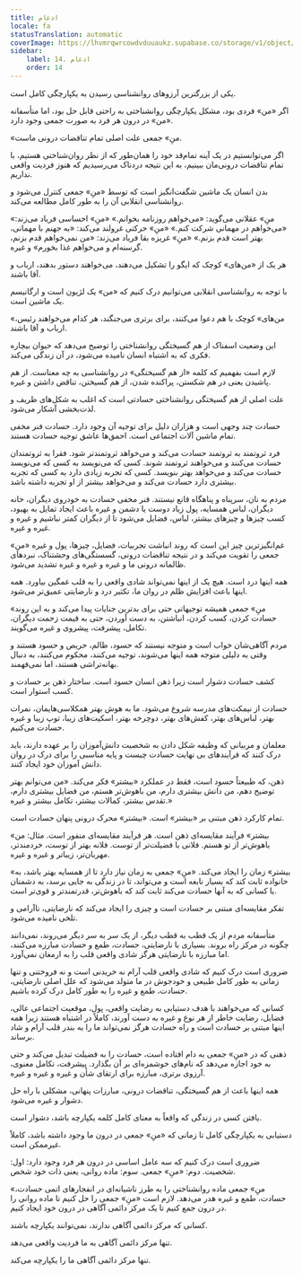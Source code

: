 ```yaml
---
title: ادغام
locale: fa
statusTranslation: automatic
coverImage: https://lhvmrqwrcowdvduuaukz.supabase.co/storage/v1/object/public/strapi-uploads/small_cover-educacion-fundamental.webp-2d51a7828a2b1309555be27f7e2a61a0.webp
sidebar:
    label: 14. ادغام
    order: 14
---
```

یکی از بزرگترین آرزوهای روانشناسی رسیدن به یکپارچگی کامل است.

اگر «من» فردی بود، مشکل یکپارچگی روانشناختی به راحتی قابل حل بود، اما متأسفانه «من» در درون هر فرد به صورت جمعی وجود دارد.

«منِ» جمعی علت اصلی تمام تناقضات درونی ماست.

اگر می‌توانستیم در یک آینه تمام‌قد خود را همان‌طور که از نظر روان‌شناختی هستیم، با تمام تناقضات درونی‌مان ببینیم، به این نتیجه دردناک می‌رسیدیم که هنوز فردیت واقعی نداریم.

بدن انسان یک ماشین شگفت‌انگیز است که توسط «منِ» جمعی کنترل می‌شود و روانشناسی انقلابی آن را به طور کامل مطالعه می‌کند.

«منِ» عقلانی می‌گوید: «می‌خواهم روزنامه بخوانم.» «منِ» احساسی فریاد می‌زند: «می‌خواهم در مهمانی شرکت کنم.» «منِ» حرکتی غرولند می‌کند: «به جهنم با مهمانی، بهتر است قدم بزنم.» «منِ» غریزه بقا فریاد می‌زند: «من نمی‌خواهم قدم بزنم، گرسنه‌ام و می‌خواهم غذا بخورم» و غیره.

هر یک از «من‌های» کوچک که ایگو را تشکیل می‌دهند، می‌خواهند دستور بدهند، ارباب و آقا باشند.

با توجه به روانشناسی انقلابی می‌توانیم درک کنیم که «من» یک لژیون است و ارگانیسم یک ماشین است.

«من‌های» کوچک با هم دعوا می‌کنند، برای برتری می‌جنگند، هر کدام می‌خواهند رئیس، ارباب و آقا باشند.

این وضعیت اسفناک از هم گسیختگی روانشناختی را توضیح می‌دهد که حیوان بیچاره فکری که به اشتباه انسان نامیده می‌شود، در آن زندگی می‌کند.

لازم است بفهمیم که کلمه «از هم گسیختگی» در روانشناسی به چه معناست. از هم پاشیدن یعنی در هم شکستن، پراکنده شدن، از هم گسیختن، تناقض داشتن و غیره.

علت اصلی از هم گسیختگی روانشناختی حسادتی است که اغلب به شکل‌های ظریف و لذت‌بخشی آشکار می‌شود.

حسادت چند وجهی است و هزاران دلیل برای توجیه آن وجود دارد. حسادت فنر مخفی تمام ماشین آلات اجتماعی است. احمق‌ها عاشق توجیه حسادت هستند.

فرد ثروتمند به ثروتمند حسادت می‌کند و می‌خواهد ثروتمندتر شود. فقرا به ثروتمندان حسادت می‌کنند و می‌خواهند ثروتمند شوند. کسی که می‌نویسد به کسی که می‌نویسد حسادت می‌کند و می‌خواهد بهتر بنویسد. کسی که تجربه زیادی دارد به کسی که تجربه بیشتری دارد حسادت می‌کند و می‌خواهد بیشتر از او تجربه داشته باشد.

مردم به نان، سرپناه و پناهگاه قانع نیستند. فنر مخفی حسادت به خودروی دیگران، خانه دیگران، لباس همسایه، پول زیاد دوست یا دشمن و غیره باعث ایجاد تمایل به بهبود، کسب چیزها و چیزهای بیشتر، لباس، فضایل می‌شود تا از دیگران کمتر نباشیم و غیره و غیره و غیره.

غم‌انگیزترین چیز این است که روند انباشت تجربیات، فضایل، چیزها، پول و غیره «منِ» جمعی را تقویت می‌کند و در نتیجه تناقضات درونی، گسستگی‌های وحشتناک، نبردهای ظالمانه درونی ما و غیره و غیره و غیره تشدید می‌شود.

همه اینها درد است. هیچ یک از اینها نمی‌تواند شادی واقعی را به قلب غمگین بیاورد. همه اینها باعث افزایش ظلم در روان ما، تکثیر درد و نارضایتی عمیق‌تر می‌شود.

«منِ» جمعی همیشه توجیهاتی حتی برای بدترین جنایات پیدا می‌کند و به این روند حسادت کردن، کسب کردن، انباشتن، به دست آوردن، حتی به قیمت زحمت دیگران، تکامل، پیشرفت، پیشروی و غیره می‌گویند.

مردم آگاهی‌شان خواب است و متوجه نیستند که حسود، ظالم، حریص و حسود هستند و وقتی به دلیلی متوجه همه اینها می‌شوند، توجیه می‌کنند، محکوم می‌کنند، به دنبال بهانه‌تراشی هستند، اما نمی‌فهمند.

کشف حسادت دشوار است زیرا ذهن انسان حسود است. ساختار ذهن بر حسادت و کسب استوار است.

حسادت از نیمکت‌های مدرسه شروع می‌شود. ما به هوش بهتر همکلاسی‌هایمان، نمرات بهتر، لباس‌های بهتر، کفش‌های بهتر، دوچرخه بهتر، اسکیت‌های زیبا، توپ زیبا و غیره حسادت می‌کنیم.

معلمان و مربیانی که وظیفه شکل دادن به شخصیت دانش‌آموزان را بر عهده دارند، باید درک کنند که فرآیندهای بی نهایت حسادت چیست و پایه مناسبی را برای درک در روان دانش آموزان خود ایجاد کنند.

ذهن، که طبیعتاً حسود است، فقط در عملکرد «بیشتر» فکر می‌کند. «من می‌توانم بهتر توضیح دهم، من دانش بیشتری دارم، من باهوش‌تر هستم، من فضایل بیشتری دارم، تقدس بیشتر، کمالات بیشتر، تکامل بیشتر و غیره.»

تمام کارکرد ذهن مبتنی بر «بیشتر» است. «بیشتر» محرک درونی پنهان حسادت است.

«بیشتر» فرآیند مقایسه‌ای ذهن است. هر فرآیند مقایسه‌ای منفور است. مثال: من باهوش‌تر از تو هستم. فلانی با فضیلت‌تر از توست. فلانه بهتر از توست، خردمندتر، مهربان‌تر، زیباتر و غیره و غیره.

«بیشتر» زمان را ایجاد می‌کند. «منِ» جمعی به زمان نیاز دارد تا از همسایه بهتر باشد، به خانواده ثابت کند که بسیار نابغه است و می‌تواند، تا در زندگی به جایی برسد، به دشمنان یا کسانی که به آنها حسادت می‌کند ثابت کند که باهوش‌تر، قدرتمندتر و قوی‌تر است.

تفکر مقایسه‌ای مبتنی بر حسادت است و چیزی را ایجاد می‌کند که نارضایتی، ناآرامی و تلخی نامیده می‌شود.

متأسفانه مردم از یک قطب به قطب دیگر، از یک سر به سر دیگر می‌روند، نمی‌دانند چگونه در مرکز راه بروند. بسیاری با نارضایتی، حسادت، طمع و حسادت مبارزه می‌کنند، اما مبارزه با نارضایتی هرگز شادی واقعی قلب را به ارمغان نمی‌آورد.

ضروری است درک کنیم که شادی واقعی قلب آرام نه خریدنی است و نه فروختنی و تنها زمانی به طور کامل طبیعی و خودجوش در ما متولد می‌شود که علل اصلی نارضایتی، حسادت، طمع و غیره را به طور کامل درک کرده باشیم.

کسانی که می‌خواهند با هدف دستیابی به رضایت واقعی، پول، موقعیت اجتماعی عالی، فضایل، رضایت خاطر از هر نوع و غیره به دست آورند، کاملاً در اشتباه هستند زیرا همه اینها مبتنی بر حسادت است و راه حسادت هرگز نمی‌تواند ما را به بندر قلب آرام و شاد برساند.

ذهنی که در «منِ» جمعی به دام افتاده است، حسادت را به فضیلت تبدیل می‌کند و حتی به خود اجازه می‌دهد که نام‌های خوشمزه‌ای بر آن بگذارد. پیشرفت، تکامل معنوی، آرزوی برتری، مبارزه برای ارتقای شأن و غیره و غیره و غیره.

همه اینها باعث از هم گسیختگی، تناقضات درونی، مبارزات پنهانی، مشکلی با راه حل دشوار و غیره می‌شود.

یافتن کسی در زندگی که واقعاً به معنای کامل کلمه یکپارچه باشد، دشوار است.

دستیابی به یکپارچگی کامل تا زمانی که «منِ» جمعی در درون ما وجود داشته باشد، کاملاً غیرممکن است.

ضروری است درک کنیم که سه عامل اساسی در درون هر فرد وجود دارد: اول: شخصیت. دوم: «منِ» جمعی. سوم: ماده روانی، یعنی ذات خود شخص.

«منِ» جمعی ماده روانشناختی را به طرز ناشیانه‌ای در انفجارهای اتمی حسادت، حسادت، طمع و غیره هدر می‌دهد. لازم است «منِ» جمعی را حل کنیم تا ماده روانی را در درون جمع کنیم تا یک مرکز دائمی آگاهی در درون خود ایجاد کنیم.

کسانی که مرکز دائمی آگاهی ندارند، نمی‌توانند یکپارچه باشند.

تنها مرکز دائمی آگاهی به ما فردیت واقعی می‌دهد.

تنها مرکز دائمی آگاهی ما را یکپارچه می‌کند.

